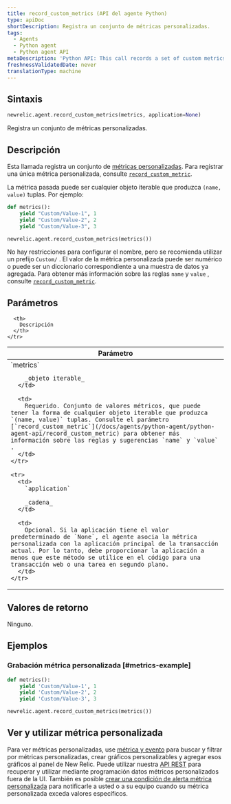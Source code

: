 ```yaml
---
title: record_custom_metrics (API del agente Python)
type: apiDoc
shortDescription: Registra un conjunto de métricas personalizadas.
tags:
  - Agents
  - Python agent
  - Python agent API
metaDescription: 'Python API: This call records a set of custom metrics.'
freshnessValidatedDate: never
translationType: machine
---
```


## Sintaxis

```py
newrelic.agent.record_custom_metrics(metrics, application=None)
```

Registra un conjunto de métricas personalizadas.

## Descripción

Esta llamada registra un conjunto de [métricas personalizadas](/docs/agents/manage-apm-agents/agent-data/custom-metrics). Para registrar una única métrica personalizada, consulte [`record_custom_metric`](/docs/agents/python-agent/python-agent-api/record_custom_metric).

La métrica pasada puede ser cualquier objeto iterable que produzca `(name, value)` tuplas. Por ejemplo:

```py
def metrics():
    yield "Custom/Value-1", 1
    yield "Custom/Value-2", 2
    yield "Custom/Value-3", 3

newrelic.agent.record_custom_metrics(metrics())
```

No hay restricciones para configurar el nombre, pero se recomienda utilizar un prefijo `Custom/` . El valor de la métrica personalizada puede ser numérico o puede ser un diccionario correspondiente a una muestra de datos ya agregada. Para obtener más información sobre las reglas `name` y `value` , consulte [`record_custom_metric`](/docs/agents/python-agent/python-agent-api/record_custom_metric).

## Parámetros

<table>
  <thead>
    <tr>
      <th width="25%">
        Parámetro
      </th>

      <th>
        Descripción
      </th>
    </tr>
  </thead>

  <tbody>
    <tr>
      <td>
        `metrics`

        _objeto iterable_
      </td>

      <td>
        Requerido. Conjunto de valores métricos, que puede tener la forma de cualquier objeto iterable que produzca `(name, value)` tuplas. Consulte el parámetro [`record_custom_metric`](/docs/agents/python-agent/python-agent-api/record_custom_metric) para obtener más información sobre las reglas y sugerencias `name` y `value` .
      </td>
    </tr>

    <tr>
      <td>
        `application`

        _cadena_
      </td>

      <td>
        Opcional. Si la aplicación tiene el valor predeterminado de `None`, el agente asocia la métrica personalizada con la aplicación principal de la transacción actual. Por lo tanto, debe proporcionar la aplicación a menos que este método se utilice en el código para una transacción web o una tarea en segundo plano.
      </td>
    </tr>
  </tbody>
</table>

## Valores de retorno

Ninguno.

## Ejemplos

### Grabación métrica personalizada [#metrics-example]

```py
def metrics():
    yield 'Custom/Value-1', 1
    yield 'Custom/Value-2', 2
    yield 'Custom/Value-3', 3

newrelic.agent.record_custom_metrics(metrics())
```

## Ver y utilizar métrica personalizada

Para ver métricas personalizadas, use [métrica y evento](/docs/query-your-data/explore-query-data/data-explorer/introduction-data-explorer) para buscar y filtrar por métricas personalizadas, crear gráficos personalizables y agregar esos gráficos al panel de New Relic. Puede utilizar nuestra [API REST](/docs/apis/rest-api-v2/requirements/new-relic-rest-api-v2-getting-started) para recuperar y utilizar mediante programación datos métricos personalizados fuera de la UI. También es posible [crear una condición de alerta métrica personalizada](/docs/alerts/new-relic-alerts/configuring-alert-policies/define-custom-metrics-alert-condition) para notificarle a usted o a su equipo cuando su métrica personalizada exceda valores específicos.
